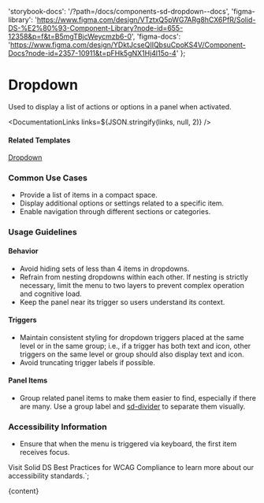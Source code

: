 

  'storybook-docs': '/?path=/docs/components-sd-dropdown--docs',
  'figma-library':
    'https://www.figma.com/design/VTztxQ5pWG7ARg8hCX6PfR/Solid-DS-%E2%80%93-Component-Library?node-id=655-12358&p=f&t=B5mgTBjcWeycmzb6-0',
  'figma-docs':
    'https://www.figma.com/design/YDktJcseQIIQbsuCpoKS4V/Component-Docs?node-id=2357-10911&t=pFHk5gNX1Hj4l15o-4'
};

# Dropdown

Used to display a list of actions or options in a panel when activated.

<DefaultStory />

<DocumentationLinks links=${JSON.stringify(links, null, 2)} />

#### Related Templates

[Dropdown](/?path=/docs/templates-dropdown--docs)

### Common Use Cases

- Provide a list of items in a compact space.
- Display additional options or settings related to a specific item.
- Enable navigation through different sections or categories.

### Usage Guidelines

#### Behavior

- Avoid hiding sets of less than 4 items in dropdowns.
- Refrain from nesting dropdowns within each other. If nesting is strictly necessary, limit the menu to two layers to prevent complex operation and cognitive load.
- Keep the panel near its trigger so users understand its context.

#### Triggers

- Maintain consistent styling for dropdown triggers placed at the same level or in the same group; i.e., if a trigger has both text and icon, other triggers on the same level or group should also display text and icon.
- Avoid truncating trigger labels if possible.

#### Panel Items

- Group related panel items to make them easier to find, especially if there are many. Use a group label and [sd-divider](/?path=/docs/components-sd-divider--docs) to separate them visually.

### Accessibility Information

- Ensure that when the menu is triggered via keyboard, the first item receives focus.

Visit <sd-link href="https://www.figma.com/design/YDktJcseQIIQbsuCpoKS4V/Component-Docs?node-id=10708-5011&t=Z1FxSGWkmXG5r5sw-4" target="_blank">Solid DS Best Practices for WCAG Compliance</sd-link> to learn more about our accessibility standards.`;

<Meta title="Components/sd-dropdown/Overview" />

<OverviewFormatter story={SdDropdownStories.Default}>{content}</OverviewFormatter>
